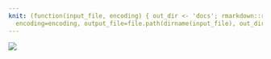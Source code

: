 ```yaml
---
knit: (function(input_file, encoding) { out_dir <- 'docs'; rmarkdown::render(input_file,
  encoding=encoding, output_file=file.path(dirname(input_file), out_dir, 'Shelled.html'))})
---
```


<img src="/Users/victoria/Documents/GitHub/rmd_site/images/Untitled_Artwork.jpg">